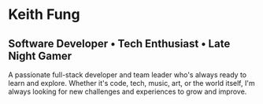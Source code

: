 
<Portrait />

# Keith Fung

## Software Developer • Tech Enthusiast • Late Night Gamer

A passionate full-stack developer and team leader who's always ready to learn and explore. Whether it's code, tech, music, art, or the world itself, I'm always looking for new challenges and experiences to grow and improve.
